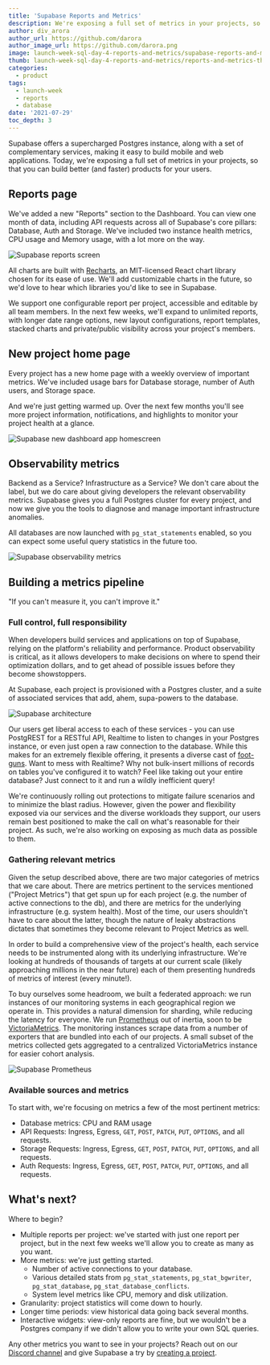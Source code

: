 ```yaml
---
title: 'Supabase Reports and Metrics'
description: We're exposing a full set of metrics in your projects, so that you can build better (and faster) products for your users.
author: div_arora
author_url: https://github.com/darora
author_image_url: https://github.com/darora.png
image: launch-week-sql-day-4-reports-and-metrics/supabase-reports-and-metrics-og.jpg
thumb: launch-week-sql-day-4-reports-and-metrics/reports-and-metrics-thumb.jpg
categories:
  - product
tags:
  - launch-week
  - reports
  - database
date: '2021-07-29'
toc_depth: 3
---
```


Supabase offers a supercharged Postgres instance, along with a set of complementary services, making it easy to build mobile and web applications.
Today, we're exposing a full set of metrics in your projects, so that you can build better (and faster) products for your users.

## Reports page

We've added a new "Reports" section to the Dashboard. You can view one month of data, including
API requests across all of Supabase's core pillars:
Database, Auth and Storage. We've included two instance health metrics, CPU usage and Memory usage,
with a lot more on the way.

![Supabase reports screen](/images/blog/launch-week-sql-day-4-reports-and-metrics/reports-and-metrics-reports-screen.jpg)

All charts are built with [Recharts](https://recharts.org/en-US), an MIT-licensed React chart library chosen for its ease of use.
We'll add customizable charts in the future, so we'd love to hear which libraries you'd like to see in Supabase.

We support one configurable report per project, accessible and editable by all team members. In the next few weeks,
we'll expand to unlimited reports, with longer date range options, new layout configurations, report templates,
stacked charts and private/public visibility across your project's members.

## New project home page

Every project has a new home page with a weekly overview of important metrics. We've included usage bars for Database storage,
number of Auth users, and Storage space.

And we're just getting warmed up. Over the next few months you'll see more project information, notifications, and highlights to
monitor your project health at a glance.

![Supabase new dashboard app homescreen](/images/blog/launch-week-sql-day-4-reports-and-metrics/reports-and-metrics-homepage.jpg)

## Observability metrics

Backend as a Service? Infrastructure as a Service? We don't care about the label, but we do care about giving developers the relevant
observability metrics. Supabase gives you a full Postgres cluster for every project, and now we give you the tools to diagnose and manage
important infrastructure anomalies.

All databases are now launched with `pg_stat_statements` enabled, so you can expect some useful query statistics in the future too.

![Supabase observability metrics](/images/blog/launch-week-sql-day-4-reports-and-metrics/reports-and-metrics-observability-screen.jpg)

## Building a metrics pipeline

"If you can't measure it, you can't improve it."

### Full control, full responsibility

When developers build services and applications on top of Supabase, relying on the platform's reliability and performance.
Product observability is critical, as it allows developers to make decisions on where to spend their optimization dollars,
and to get ahead of possible issues before they become showstoppers.

At Supabase, each project is provisioned with a Postgres cluster, and a suite of associated services that add, ahem,
supa-powers to the database.

![Supabase architecture](/images/blog/launch-week-sql-day-4-reports-and-metrics/reports-infra.png)

Our users get liberal access to each of these services - you can use PostgREST for a RESTful API,
Realtime to listen to changes in your Postgres instance, or even just open a raw connection to the database.
While this makes for an extremely flexible offering, it presents a diverse cast of [foot-guns](https://en.wiktionary.org/wiki/footgun).
Want to mess with Realtime? Why not bulk-insert millions of records on tables you've configured it to watch?
Feel like taking out your entire database? Just connect to it and run a wildly inefficient query!

We're continuously rolling out protections to mitigate failure scenarios and to minimize the blast radius.
However, given the power and flexibility exposed via our services and the diverse workloads they support,
our users remain best positioned to make the call on what's reasonable for their project.
As such, we're also working on exposing as much data as possible to them.

### Gathering relevant metrics

Given the setup described above, there are two major categories of metrics that we care about.
There are metrics pertinent to the services mentioned ("Project Metrics") that get spun up for each project
(e.g. the number of active connections to the db), and there are metrics for the underlying infrastructure
(e.g. system health). Most of the time, our users shouldn't have to care about the latter,
though the nature of leaky abstractions dictates that sometimes they become relevant to Project Metrics as well.

In order to build a comprehensive view of the project's health, each service needs to be instrumented along with its
underlying infrastructure. We're looking at hundreds of thousands of targets at our current scale
(likely approaching millions in the near future) each of them presenting hundreds of metrics of interest (every minute!).

To buy ourselves some headroom, we built a federated approach: we run instances of our monitoring systems in each
geographical region we operate in. This provides a natural dimension for sharding, while reducing the latency for everyone.
We run [Prometheus](https://prometheus.io/) out of inertia, soon to be [VictoriaMetrics](https://victoriametrics.com/).
The monitoring instances scrape data from a number of exporters that are bundled into each of our projects.
A small subset of the metrics collected gets aggregated to a centralized VictoriaMetrics instance for easier cohort analysis.

![Supabase Prometheus](/images/blog/launch-week-sql-day-4-reports-and-metrics/prometheus.png)

### Available sources and metrics

To start with, we're focusing on metrics a few of the most pertinent metrics:

- Database metrics: CPU and RAM usage
- API Requests: Ingress, Egress, `GET`, `POST`, `PATCH`, `PUT`, `OPTIONS`, and all requests.
- Storage Requests: Ingress, Egress, `GET`, `POST`, `PATCH`, `PUT`, `OPTIONS`, and all requests.
- Auth Requests: Ingress, Egress, `GET`, `POST`, `PATCH`, `PUT`, `OPTIONS`, and all requests.

## What's next?

Where to begin?

- Multiple reports per project: we've started with just one report per project, but in the next few weeks we'll allow you to create as many as you want.
- More metrics: we're just getting started.
  - Number of active connections to your database.
  - Various detailed stats from `pg_stat_statements`, `pg_stat_bgwriter`, `pg_stat_database`, `pg_stat_database_conflicts`.
  - System level metrics like CPU, memory and disk utilization.
- Granularity: project statistics will come down to hourly.
- Longer time periods: view historical data going back several months.
- Interactive widgets: view-only reports are fine, but we wouldn't be a Postgres company if we didn't allow you to write your own SQL queries.

Any other metrics you want to see in your projects? Reach out on our [Discord channel](https://discord.supabase.com/) and give Supabase a try by [creating a project](https://supabase.com/dashboard/).
